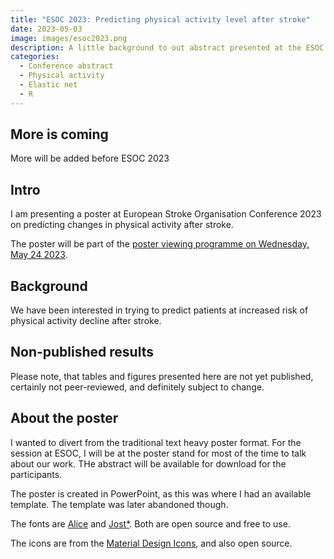 ```yaml
---
title: "ESOC 2023: Predicting physical activity level after stroke"
date: 2023-05-03
image: images/esoc2023.png
description: A little background to out abstract presented at the ESOC 2023 conference in Munich. 
categories:
  - Conference abstract
  - Physical activity
  - Elastic net
  - R
---
```


::: callout-warning
## More is coming

More will be added before ESOC 2023
:::

## Intro

I am presenting a poster at European Stroke Organisation Conference 2023 on predicting changes in physical activity after stroke.

The poster will be part of the [poster viewing programme on Wednesday, May 24 2023](https://apps.congrex.com/esoc2023/en-GB/pag/presentation/350689).

## Background

We have been interested in trying to predict patients at increased risk of physical activity decline after stroke.

::: callout-note
## Non-published results

Please note, that tables and figures presented here are not yet published, certainly not peer-reviewed, and definitely subject to change.
:::

## About the poster

I wanted to divert from the traditional text heavy poster format. For the session at ESOC, I will be at the poster stand for most of the time to talk about our work. THe abstract will be available for download for the participants.

The poster is created in PowerPoint, as this was where I had an available template. The template was later abandoned though.

The fonts are [Alice](https://fonts.google.com/specimen/Alice/about) and [Jost\*](https://github.com/indestructible-type/Jost). Both are open source and free to use.

The icons are from the [Material Design Icons](https://pictogrammers.com/library/mdi/), and also open source.
